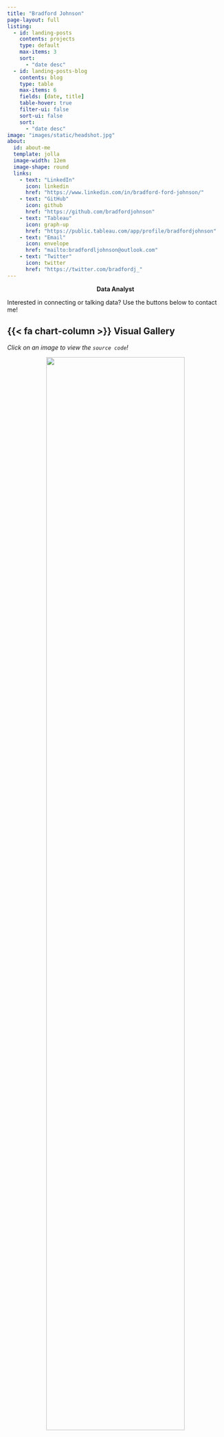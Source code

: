 ```yaml
---
title: "Bradford Johnson"
page-layout: full
listing: 
  - id: landing-posts
    contents: projects
    type: default
    max-items: 3
    sort:
      - "date desc"
  - id: landing-posts-blog
    contents: blog
    type: table
    max-items: 6
    fields: [date, title]
    table-hover: true
    filter-ui: false
    sort-ui: false
    sort:
      - "date desc"
image: "images/static/headshot.jpg"
about:
  id: about-me
  template: jolla
  image-width: 12em
  image-shape: round
  links:
    - text: "LinkedIn"
      icon: linkedin
      href: "https://www.linkedin.com/in/bradford-ford-johnson/"
    - text: "GitHub"
      icon: github
      href: "https://github.com/bradfordjohnson"
    - text: "Tableau"
      icon: graph-up
      href: "https://public.tableau.com/app/profile/bradfordjohnson"
    - text: "Email"
      icon: envelope
      href: "mailto:bradfordljohnson@outlook.com"
    - text: "Twitter"
      icon: twitter
      href: "https://twitter.com/bradfordj_"
---
```


::: {#about-me}
::: column-page
<center>**Data Analyst**</center>

::: {.callout-important appearance="minimal"}
Interested in connecting or talking data? Use the buttons below to contact me!
:::
:::
:::

::: column-page
<div>

## {{< fa chart-column >}} Visual Gallery

*Click on an image to view the `source code`!*

<center>

<p>[![](projects/seinfeld/images/01-seinfeld-sentiment.png){width="80%"}](https://github.com/bradfordjohnson/seinfeld-analysis/blob/main/scripts/sentiment/06-visualize-sentiment.R)</p>

<p>[![](images/dynamic/forest.png){width="60%"}](https://github.com/bradfordjohnson/state-forests/blob/master/scripts/forest-hex.R) [![](images/dynamic/topgolf.png){width="36%"}](https://github.com/bradfordjohnson/topgolf-analytics/blob/main/scripts/05-field.R)</p>

<p>[![](images/dynamic/foot.png){width="100%"}![](images/dynamic/foot.png){width="0%"}](https://github.com/bradfordjohnson/sql-soccer/blob/master/r/05-epl-foot.R)</p>

<p>[![](images/dynamic/numbats.png){width="47%"}](https://github.com/bradfordjohnson/tidytuesday/blob/main/2023/2023-03-07/numbats.R) [![](images/dynamic/programming.png){width="47%"}](https://github.com/bradfordjohnson/tidytuesday/blob/main/2023/2023-03-21/programming.R)</p>

</center>

</div>
:::

::: column-page
::: grid
::: {.g-col-12 .g-col-md-6}
## Projects

Click [here](projects.qmd) to check out my latest projects.

::: {#landing-posts}
:::
:::

::: {.g-col-12 .g-col-md-6}
## Blog

Click [here](blog.qmd) see my latest blog posts.

::: {#landing-posts-blog}
:::
:::
:::
:::
